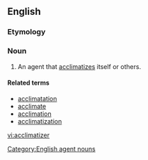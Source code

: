 ==English==

===Etymology===
{{suffix|acclimatize|er}}

===Noun===
{{en-noun}}

# An agent that [[acclimatizes]] itself or others.

====Related terms====
* [[acclimatation]]
* [[acclimate]]
* [[acclimation]]
* [[acclimatization]]

[[Category:English agent nouns]]

[[vi:acclimatizer]]
